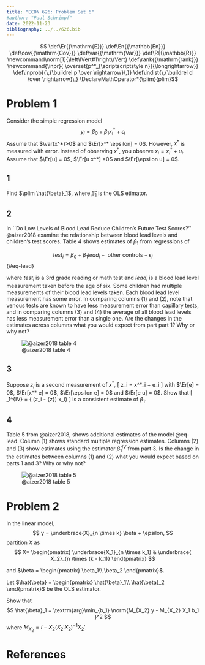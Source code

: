 ```yaml
---
title: "ECON 626: Problem Set 6"
#author: "Paul Schrimpf"
date: 2022-11-23
bibliography: ../../626.bib
---
```


$$
\def\Er{{\mathrm{E}}}
\def\En{{\mathbb{En}}}
\def\cov{{\mathrm{Cov}}}
\def\var{{\mathrm{Var}}}
\def\R{{\mathbb{R}}}
\newcommand\norm[1]{\left\lVert#1\right\rVert}
\def\rank{{\mathrm{rank}}}
\newcommand{\inpr}{ \overset{p^*_{\scriptscriptstyle n}}{\longrightarrow}}
\def\inprob{{\,{\buildrel p \over \rightarrow}\,}}
\def\indist{\,{\buildrel d \over \rightarrow}\,}
\DeclareMathOperator*{\plim}{plim}$$

# Problem 1

Consider the simple regression model
$$
y_i = \beta_0 + \beta_1 x^*_i + \epsilon_i
$$
Assume that $\var(x^*)>0$ and $\Er[x^* \epsilon] = 0$.
However, $x^*$ is measured with error. Instead of observing
$x^*$, you observe $x_i = x^*_i + u_i$. Assume that $\Er[u] = 0$,
$\Er[u x^*] =0$ and $\Er[\epsilon u] = 0$.

## 1

Find $\plim \hat{\beta}_1$, where $\hat{\beta}_1$ is the OLS etimator.

## 2

In ``Do Low Levels of Blood Lead Reduce
Children's Future Test Scores?'' @aizer2018 examine the
relationship between blood lead levels and children's test
scores. Table 4 shows estimates of $\beta_1$ from regressions of

$$
test_i = \beta_0 + \beta_1 lead_i + \text{ other controls} + \epsilon_i
$$ {#eq-lead}

where $test_i$ is a 3rd grade reading or math test and $lead_i$ is a
blood lead level measurement taken before the age of six. Some
children had multiple measurements of their blood lead levels
taken. Each blood lead level measurement has some error. In comparing
columns (1) and (2), note that venous tests are known to have less
measurement error than capillary tests, and in comparing columns (3)
and (4) the average of all blood lead levels has less measurement
error than a single one. Are the changes in the estimates across
columns what you would expect from part part 1? Why or why not?

![@aizer2018 table 4](aizer-tab4.png)

## 3

Suppose $z_i$ is a second measurement of $x^*$,
\[ z_i = x^*_i + e_i \]
with $\Er[e] = 0$, $\Er[x^* e] = 0$, $\Er[\epsilon e] = 0$ and
$\Er[e u] = 0$. Show that
\[ \hat{\beta}_1^{IV} = \frac{\sumin (z_i - \bar{z}) y_i} {\sumin
      (z_i - \bar{z}) x_i} \]
is a consistent estimate of $\beta_1$.

## 4

Table 5 from @aizer2018, shows additional estimates of
the model @eq-lead. Column (1) shows
standard multiple regression estimates. Columns (2) and (3) show
estimates using the estimator $\hat{\beta}_1^{IV}$ from part
3. Is the change in the estimates between columns (1) and
(2) what you would expect based on parts 1 and 3?
Why or why not?

![@aizer2018 table 5](aizer-tab5.png)

# Problem 2

In the linear model,
$$
y = \underbrace{X}_{n \times k} \beta + \epsilon,
$$
partition $X$ as
$$
X= \begin{pmatrix}
     \underbrace{X_1}_{n \times k_1} &
     \underbrace{ X_2}_{n \times (k - k_1)}
     \end{pmatrix}
$$

and $\beta = \begin{pmatrix} \beta_1\\ \beta_2 \end{pmatrix}$.

Let $\hat{\beta} = \begin{pmatrix} \hat{\beta}_1\\ \hat{\beta}_2 \end{pmatrix}$ be the OLS estimator.

Show that
$$
\hat{\beta}_1 =  \textrm{arg}\min_{b_1} \norm{M_{X_2} y - M_{X_2} X_1 b_1 }^2
$$
where $M_{X_2} = I - X_2 (X_2' X_2)^{-1} X_2'$.


# References
